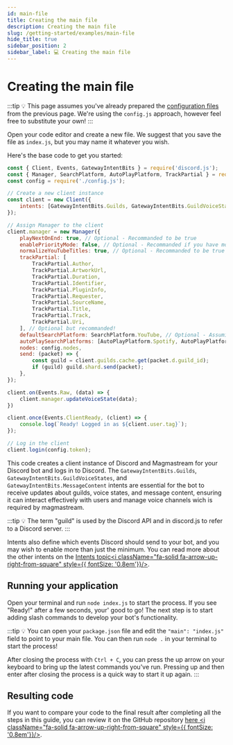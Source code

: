 ```yaml
---
id: main-file
title: Creating the main file
description: Creating the main file
slug: /getting-started/examples/main-file
hide_title: true
sidebar_position: 2
sidebar_label: 💻 Creating the main file
---
```


# Creating the main file

:::tip
💡 This page assumes you've already prepared the [configuration files](/docs/getting-started/examples/configuration) from the previous page. We're using the `config.js` approach, however feel free to substitute your own!
:::

Open your code editor and create a new file. We suggest that you save the file as `index.js`, but you may name it whatever you wish.

Here's the base code to get you started:

```javascript showLineNumbers
const { Client, Events, GatewayIntentBits } = require('discord.js');
const { Manager, SearchPlatform, AutoPlayPlatform, TrackPartial } = require("magmastream");
const config = require('./config.js');

// Create a new client instance
const client = new Client({
	intents: [GatewayIntentBits.Guilds, GatewayIntentBits.GuildVoiceStates, GatewayIntentBits.MessageContent],
});

// Assign Manager to the client
client.manager = new Manager({
	playNextOnEnd: true, // Optional - Recommanded to be true
	enablePriorityMode: false, // Optional - Recommanded if you have more than 1 node
	normalizeYouTubeTitles: true, // Optional - Recommanded to be true
	trackPartial: [
		TrackPartial.Author,
		TrackPartial.ArtworkUrl,
		TrackPartial.Duration,
		TrackPartial.Identifier,
		TrackPartial.PluginInfo,
		TrackPartial.Requester,
		TrackPartial.SourceName,
		TrackPartial.Title,
		TrackPartial.Track,
		TrackPartial.Uri,
	], // Optional but recommanded!
	defaultSearchPlatform: SearchPlatform.YouTube, // Optional - Assuming YouTube is enabled on Lavalink
	autoPlaySearchPlatforms: [AutoPlayPlatform.Spotify, AutoPlayPlatform.Deezer, AutoPlayPlatform.YouTube], // Optional
	nodes: config.nodes,
	send: (packet) => {
		const guild = client.guilds.cache.get(packet.d.guild_id);
		if (guild) guild.shard.send(packet);
	},
});

client.on(Events.Raw, (data) => {
    client.manager.updateVoiceState(data);
})

client.once(Events.ClientReady, (client) => {
	console.log(`Ready! Logged in as ${client.user.tag}`);
});

// Log in the client
client.login(config.token);
```

This code creates a client instance of Discord and Magmastream for your Discord bot and logs in to Discord. The `GatewayIntentBits.Guilds`, `GatewayIntentBits.GuildVoiceStates`, and `GatewayIntentBits.MessageContent` intents are essential for the bot to receive updates about guilds, voice states, and message content, ensuring it can interact effectively with users and manage voice channels wich is required by magmastream.

:::tip
💡 The term "guild" is used by the Discord API and in discord.js to refer to a Discord server.
:::

Intents also define which events Discord should send to your bot, and you may wish to enable more than just the minimum. You can read more about the other intents on the [Intents topic<i className="fa-solid fa-arrow-up-right-from-square" style={{ fontSize: '0.8em'}}/>](https://discordjs.guide/popular-topics/intents.html#privileged-intents).

## Running your application

Open your terminal and run `node index.js` to start the process. If you see "Ready!" after a few seconds, your' good to go!
The next step is to start adding slash commands to develop your bot's functionality.

:::tip
💡 You can open your `package.json` file and edit the `"main": "index.js"` field to point to your main file. You can then run `node .` in your terminal to start the process!

After closing the process with `Ctrl + C`, you can press the up arrow on your keyboard to bring up the latest commands you've run. Pressing up and then enter after closing the process is a quick way to start it up again.
:::

## Resulting code

If you want to compare your code to the final result after completing all the steps in this guide, you can review it on the GitHub repository [here <i className="fa-solid fa-arrow-up-right-from-square" style={{ fontSize: '0.8em'}}/>](https://github.com/Magmastream-NPM/magmastream_basics_bot/tree/js-v2.9.0/src).
